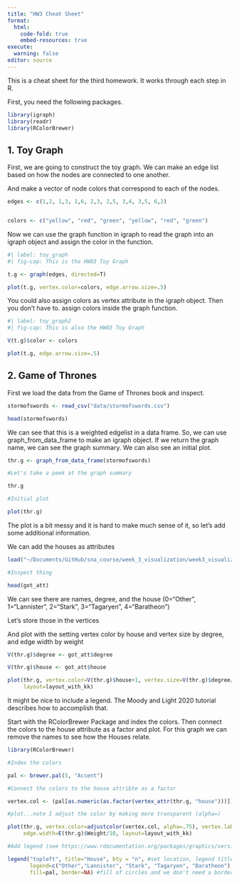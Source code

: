 ```yaml
---
title: "HW3 Cheat Sheet"
format: 
  html:
    code-fold: true
    embed-resources: true
execute:
  warning: false
editor: source
---
```


This is a cheat sheet for the third homework. It works through each step in R.

First, you need the following packages.

```r
library(igraph)
library(readr)
library(RColorBrewer)
```

## 1. Toy Graph

First, we are going to construct the toy graph. We can make an edge list based on how the nodes are connected to one another.

And make a vector of node colors that correspond to each of the nodes.

```r

edges <- c(1,2, 1,3, 1,6, 2,3, 2,5, 3,4, 3,5, 6,2)


colors <- c("yellow", "red", "green", "yellow", "red", "green")

```

Now we can use the graph function in igraph to read the graph into an igraph object and assign the color in the function.

```r
#| label: toy_graph
#| fig-cap: This is the HW03 Toy Graph

t.g <- graph(edges, directed=T)

plot(t.g, vertex.color=colors, edge.arrow.size=.5)
```

You could also assign colors as vertex attribute in the igraph object. Then you don't have to. assign colors inside the graph function.



```r
#| label: toy_graph2
#| fig-cap: This is also the HW03 Toy Graph

V(t.g)$color <- colors

plot(t.g, edge.arrow.size=.5)

```

## 2. Game of Thrones

First we load the data from the Game of Thrones book and inspect.

```r

stormofswords <- read_csv("data/stormofswords.csv") 

head(stormofswords)

```

We can see that this is a weighted edgelist in a data frame. So, we can use graph_from_data_frame to make an igraph object. If we return the graph name, we can see the graph summary. We can also see an initial plot.

```r

thr.g <- graph_from_data_frame(stormofswords)

#Let's take a peek at the graph summary

thr.g

#Initial plot

plot(thr.g)

```

The plot is a bit messy and it is hard to make much sense of it, so let's add some additional information.

We can add the houses as attributes

```r

load("~/Documents/GitHub/sna_course/week_3_visualization/week3_visualization/data/got_att.rda") #This point to where attribute file is located

#Inspect thing

head(got_att)

```

We can see there are names, degree, and the house (0="Other", 1="Lannister", 2="Stark", 3="Tagaryen", 4="Baratheon")

Let's store those in the vertices

And plot with the setting vertex color by house and vertex size by degree, and edge width by weight

```r
V(thr.g)$degree <- got_att$degree

V(thr.g)$house <- got_att$house

plot(thr.g, vertex.color=V(thr.g)$house+1, vertex.size=V(thr.g)$degree/2, edge.arrow.size=.1, edge.width=E(thr.g)$Weight/10,
     layout=layout_with_kk)

```


It might be nice to include a legend. The Moody and Light 2020 tutorial describes how to accomplish that.

Start with the RColorBrewer Package and index the colors. Then connect the colors to the house attribute as a factor and plot. For this graph we can remove the names to see how the Houses relate.

```r

library(RColorBrewer)

#Index the colors

pal <- brewer.pal(5, "Accent")

#Connect the colors to the house attribte as a factor

vertex.col <- (pal[as.numeric(as.factor(vertex_attr(thr.g, "house")))])

#plot...note I adjust the color by making more transparent (alpha=)

plot(thr.g, vertex.color=adjustcolor(vertex.col, alpha=.75), vertex.label=NA, vertex.size=V(thr.g)$degree/2, edge.arrow.size=.1, 
     edge.width=E(thr.g)$Weight/10, layout=layout_with_kk)

#Add legend (see https://www.rdocumentation.org/packages/graphics/versions/3.6.2/topics/legend)

legend("topleft", title="House", bty = "n", #set location, legend title, and box type
       legend=c("Other","Lannister", "Stark", "Tagaryen", "Baratheon"), #legend words
       fill=pal, border=NA) #fill of circles and we don't need a border

```



